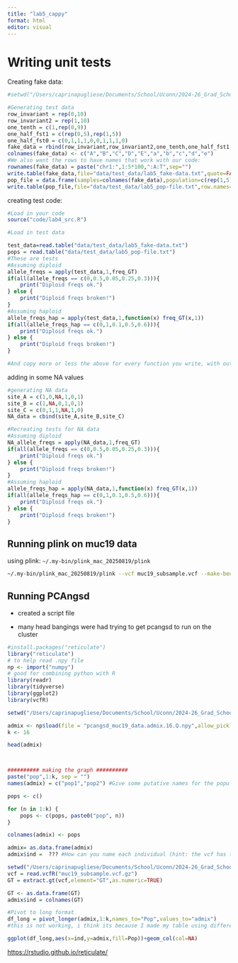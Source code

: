 ```yaml
---
title: "lab5_cappy"
format: html
editor: visual
---
```


# Writing unit tests

Creating fake data:

```r
#setwd("/Users/caprinapugliese/Documents/School/Uconn/2024-26_Grad_School/2025-26_Year-2/popgen/labs/cappys_labs")

#Generating test data
row_invariant = rep(0,10)
row_invariant2 = rep(1,10)
one_tenth = c(1,rep(0,9))
one_half_fst1 = c(rep(0,5),rep(1,5))
one_half_fst0 = c(0,1,1,1,0,0,1,1,1,0)
fake_data = rbind(row_invariant,row_invariant2,one_tenth,one_half_fst1,one_half_fst0)
colnames(fake_data) <- c("A","B","C","D","E","a","b","c","d","e")
#We also want the rows to have names that work with our code:
rownames(fake_data) = paste("chr1:",1:5*100,":A:T",sep="")
write.table(fake_data,file="data/test_data/lab5_fake-data.txt",quote=FALSE)
pop_file = data.frame(samples=colnames(fake_data),population=c(rep(1,5),rep(2,5)))
write.table(pop_file,file="data/test_data/lab5_pop-file.txt",row.names=FALSE,quote=FALSE)
```

creating test code:

```r
#Load in your code
source("code/lab4_src.R")

#Load in test data

test_data=read.table("data/test_data/lab5_fake-data.txt")
pops = read.table("data/test_data/lab5_pop-file.txt")
#These are tests
#Assuming diploid
allele_freqs = apply(test_data,1,freq_GT)
if(all(allele_freqs == c(0,0.5,0.05,0.25,0.3))){
    print("Diploid freqs ok.")
} else {
    print("Diploid freqs broken!")
}
#Assuming haploid
allele_freqs_hap = apply(test_data,1,function(x) freq_GT(x,1))
if(all(allele_freqs_hap == c(0,1,0.1,0.5,0.6))){
    print("Diploid freqs ok.")
} else {
    print("Diploid freqs broken!")
}

#And copy more or less the above for every function you write, with output corresponding to what you _should_ get at each locus.
```

adding in some NA values

```r
#generating NA data
site_A = c(1,0,NA,1,0,1)
site_B = c(1,NA,0,1,0,1)
site_C = c(0,1,1,NA,1,0)
NA_data = cbind(site_A,site_B,site_C)

#Recreating tests for NA data
#Assuming diploid
NA_allele_freqs = apply(NA_data,1,freq_GT)
if(all(allele_freqs == c(0,0.5,0.05,0.25,0.3))){
    print("Diploid freqs ok.")
} else {
    print("Diploid freqs broken!")
}
#Assuming haploid
allele_freqs_hap = apply(NA_data,1,function(x) freq_GT(x,1))
if(all(allele_freqs_hap == c(0,1,0.1,0.5,0.6))){
    print("Diploid freqs ok.")
} else {
    print("Diploid freqs broken!")
}
```

## Running plink on muc19 data

using plink: `~/.my-bin/plink_mac_20250819/plink`

```bash
~/.my-bin/plink_mac_20250819/plink --vcf muc19_subsample.vcf --make-bed --out plink_muc19_data
```

## Running PCAngsd

-   created a script file

-   many head bangings were had trying to get pcangsd to run on the cluster

```r
#install.packages("reticulate")
library("reticulate")
# to help read .npy file
np <- import("numpy")
# good for combining python with R
library(readr)
library(tidyverse)
library(ggplot2)
library(vcfR)

setwd("/Users/caprinapugliese/Documents/School/Uconn/2024-26_Grad_School/2025-26_Year-2/popgen/labs/cappys_labs_popgen25/data/02_lab5")

admix <- np$load(file = "pcangsd_muc19_data.admix.16.Q.npy",allow_pickle=FALSE)
k <- 16

head(admix)



########## making the graph ##########
paste("pop",1:k, sep = "")
names(admix) = c("pop1","pop2") #Give some putative names for the populations, depening on their number

pops <- c()

for (n in 1:k) {
    pops <- c(pops, paste0("pop", n))
}

colnames(admix) <- pops

admix= as.data.frame(admix)
admix$ind =  ??? #How can you name each individual (hint: the vcf has the names of each of these)

setwd("/Users/caprinapugliese/Documents/School/Uconn/2024-26_Grad_School/2025-26_Year-2/popgen/labs/cappys_labs_popgen25/data/01_muc19_data")
vcf = read.vcfR("muc19_subsample.vcf.gz")
GT = extract.gt(vcf,element="GT",as.numeric=TRUE)

GT <- as.data.frame(GT)
admix$ind = colnames(GT)

#Pivot to long format
df_long = pivot_longer(admix,1:k,names_to="Pop",values_to="admix")
#this is not working, i think its because I made my table using different code and now everything is fucky

ggplot(df_long,aes(x=ind,y=admix,fill=Pop))+geom_col(col=NA)
```

<https://rstudio.github.io/reticulate/>